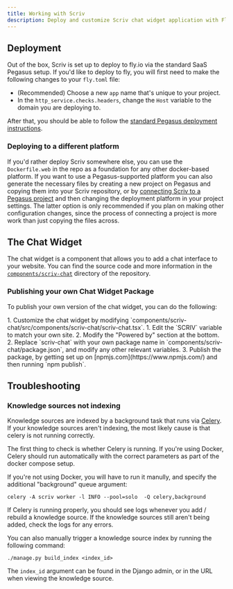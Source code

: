 ```yaml
---
title: Working with Scriv
description: Deploy and customize Scriv chat widget application with Fly.io integration, Docker configuration, and npm package publishing options.
---
```



## Deployment

Out of the box, Scriv is set up to deploy to fly.io via the standard SaaS Pegasus setup.
If you'd like to deploy to fly, you will first need to make the following changes to your `fly.toml` file:

- (Recommended) Choose a new `app` name that's unique to your project.
- In the `http_service.checks.headers`, change the `Host` variable to the domain you are deploying to.

After that, you should be able to follow the [standard Pegasus deployment instructions](/deployment/fly/).

### Deploying to a different platform

If you'd rather deploy Scriv somewhere else, you can use the `Dockerfile.web` in the repo as a foundation
for any other docker-based platform. If you want to use a Pegasus-supported platform you can also generate the necessary
files by creating a new project on Pegasus and copying them into your Scriv repository,
or by [connecting Scriv to a Pegasus project](/marketplace/connecting) and then changing the deployment platform in your project settings.
The latter option is only recommended if you plan on making other configuration changes, since the process of connecting
a project is more work than just copying the files across.

## The Chat Widget

The chat widget is a component that allows you to add a chat interface to your website.
You can find the source code and more information in the
[`components/scriv-chat`](https://github.com/saaspegasus/scriv/tree/main/components/scriv-chat) directory of the repository.

### Publishing your own Chat Widget Package

To publish your own version of the chat widget, you can do the following:

<Steps>
1. Customize the chat widget by modifying `components/scriv-chat/src/components/scriv-chat/scriv-chat.tsx`.
   1. Edit the `SCRIV` variable to match your own site.
   2. Modify the "Powered by" section at the bottom.
2. Replace `scriv-chat` with your own package name in `components/scriv-chat/package.json`, and modify any other relevant variables.
3. Publish the package, by getting set up on [npmjs.com](https://www.npmjs.com/) and then running `npm publish`.
</Steps>


## Troubleshooting

### Knowledge sources not indexing

Knowledge sources are indexed by a background task that runs via [Celery](/celery).
If your knowledge sources aren't indexing, the most likely cause is that celery is not running correctly.

The first thing to check is whether Celery is running.
If you're using Docker, Celery should run automatically with the correct parameters as part of the docker compose setup.

If you're not using Docker, you will have to run it manully, and specify the additional "background" queue argument:

```
celery -A scriv worker -l INFO --pool=solo  -Q celery,background
```

If Celery is running properly, you should see logs whenever you add / rebuild a knowledge source.
If the knowledge sources still aren't being added, check the logs for any errors.

You can also manually trigger a knowledge source index by running the following command:

```
./manage.py build_index <index_id>
```

The `index_id` argument can be found in the Django admin, or in the URL when viewing the knowledge source.
